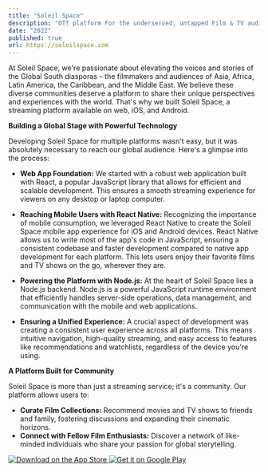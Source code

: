 ```yaml
---
title: "Soleil Space"
description: "OTT platform For the underserved, untapped Film & TV audiences & creators of the Global South Diasporas."
date: "2022"
published: true
url: https://soleilspace.com
---
```



At Soleil Space, we're passionate about elevating the voices and stories of the Global South diasporas – the filmmakers and audiences of Asia, Africa, Latin America, the Caribbean, and the Middle East. We believe these diverse communities deserve a platform to share their unique perspectives and experiences with the world. That's why we built Soleil Space, a streaming platform available on web, iOS, and Android.

**Building a Global Stage with Powerful Technology**

Developing Soleil Space for multiple platforms wasn't easy, but it was absolutely necessary to reach our global audience. Here's a glimpse into the process:

* **Web App Foundation:** We started with a robust web application built with React, a popular JavaScript library that allows for efficient and scalable development. This ensures a smooth streaming experience for viewers on any desktop or laptop computer.

* **Reaching Mobile Users with React Native:** Recognizing the importance of mobile consumption, we leveraged React Native to create the Soleil Space mobile app experience for iOS and Android devices. React Native allows us to write most of the app's code in JavaScript, ensuring a consistent codebase and faster development compared to native app development for each platform. This lets users enjoy their favorite films and TV shows on the go, wherever they are.

* **Powering the Platform with Node.js:**  At the heart of Soleil Space lies a Node.js backend. Node.js is a powerful JavaScript runtime environment that efficiently handles server-side operations, data management, and communication with the mobile and web applications.

* **Ensuring a Unified Experience:**  A crucial aspect of development was creating a consistent user experience across all platforms. This means intuitive navigation, high-quality streaming, and easy access to features like recommendations and watchlists, regardless of the device you're using.

**A Platform Built for Community**

Soleil Space is more than just a streaming service; it's a community. Our platform allows users to:

* **Curate Film Collections:** Recommend movies and TV shows to friends and family, fostering discussions and expanding their cinematic horizons.
* **Connect with Fellow Film Enthusiasts:** Discover a network of like-minded individuals who share your passion for global storytelling.

<div style={{display: "flex", maxWidth: '394px', justifyContent: 'space-between', marginTop: '16px', gap: '12px'}}>
    <a href="https://apps.apple.com/us/app/soleilspace/id6451213978?itsct=apps_box_badge&amp;itscg=30200"
       style={{width: '100%', maxWidth: '180px'}}>
        <img style={{width: '100%'}} src="/appstore.svg" alt="Download on the App Store"/>
    </a>
    <a href="https://play.google.com/store/apps/details?id=com.soleilspace.app"
       style={{width: '100%', maxWidth: '203px'}}>
        <img style={{width: '100%'}} src="/playstore.svg" alt="Get it on Google Play"/>
    </a>
</div>
